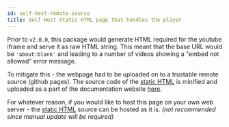 ```yaml
---
id: self-host-remote-source
title: Self Host Static HTML page that handles the player
---
```


Prior to `v2.0.0`, this package would generate HTML required for the youtube iframe and serve it as raw HTML string.
This meant that the base URL would be `'about:blank'` and leading to a number of videos showing a "embed not allowed" error message.

To mitigate this - the webpage had to be uploaded on to a trustable remote source (github pages).
The source code of the [static HTML](https://github.com/LonelyCpp/react-native-youtube-iframe/blob/master/iframe.html) is minified and uploaded as a part of the documentation website [here](https://hyochan.github.io/youtube_iframe/).

For whatever reason, if you would like to host this page on your own web server - the [static HTML](https://github.com/LonelyCpp/react-native-youtube-iframe/blob/master/iframe.html) source can be hosted as it is. _(not recommended since manual update will be required)_
